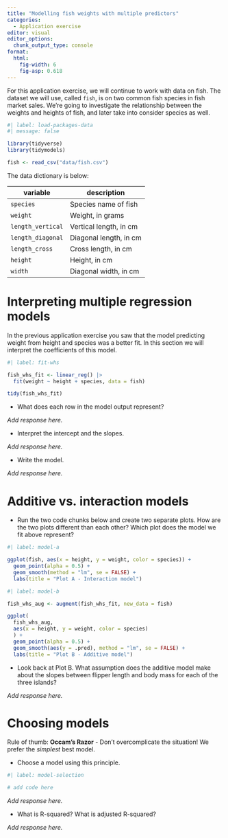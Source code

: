 ```yaml
---
title: "Modelling fish weights with multiple predictors"
categories: 
  - Application exercise
editor: visual
editor_options: 
  chunk_output_type: console
format: 
  html:
    fig-width: 6
    fig-asp: 0.618
---
```


For this application exercise, we will continue to work with data on fish. The dataset we will use, called `fish`, is on two common fish species in fish market sales. We're going to investigate the relationship between the weights and heights of fish, and later take into consider species as well.

```r
#| label: load-packages-data
#| message: false

library(tidyverse)
library(tidymodels)

fish <- read_csv("data/fish.csv")
```

The data dictionary is below:

| **variable**      | **description**        |
|-------------------|------------------------|
| `species`         | Species name of fish   |
| `weight`          | Weight, in grams       |
| `length_vertical` | Vertical length, in cm |
| `length_diagonal` | Diagonal length, in cm |
| `length_cross`    | Cross length, in cm    |
| `height`          | Height, in cm          |
| `width`           | Diagonal width, in cm  |

# Interpreting multiple regression models

In the previous application exercise you saw that the model predicting weight from height and species was a better fit. In this section we will interpret the coefficients of this model.

```r
#| label: fit-whs

fish_whs_fit <- linear_reg() |>
  fit(weight ~ height + species, data = fish)

tidy(fish_whs_fit)
```

-   What does each row in the model output represent?

*Add response here.*

-   Interpret the intercept and the slopes.

*Add response here.*

-   Write the model.

*Add response here.*

# Additive vs. interaction models

-   Run the two code chunks below and create two separate plots. How are the two plots different than each other? Which plot does the model we fit above represent?

```r
#| label: model-a

ggplot(fish, aes(x = height, y = weight, color = species)) +
  geom_point(alpha = 0.5) +
  geom_smooth(method = "lm", se = FALSE) +
  labs(title = "Plot A - Interaction model")
```

```r
#| label: model-b

fish_whs_aug <- augment(fish_whs_fit, new_data = fish)

ggplot(
  fish_whs_aug, 
  aes(x = height, y = weight, color = species)
  ) +
  geom_point(alpha = 0.5) +
  geom_smooth(aes(y = .pred), method = "lm", se = FALSE) +
  labs(title = "Plot B - Additive model")
```

-   Look back at Plot B. What assumption does the additive model make about the slopes between flipper length and body mass for each of the three islands?

*Add response here.*

# Choosing models

Rule of thumb: **Occam's Razor** - Don't overcomplicate the situation! We prefer the *simplest* best model.

-   Choose a model using this principle.

```r
#| label: model-selection

# add code here
```

*Add response here.*

-   What is R-squared? What is adjusted R-squared?

*Add response here.*
